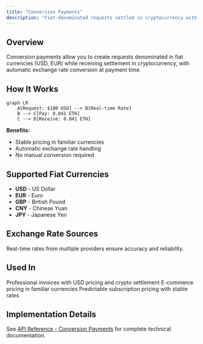 ```yaml
---
title: "Conversion Payments"
description: "Fiat-denominated requests settled in cryptocurrency with real-time conversion"
---
```


## Overview

Conversion payments allow you to create requests denominated in fiat currencies (USD, EUR) while receiving settlement in cryptocurrency, with automatic exchange rate conversion at payment time.

## How It Works

```mermaid
graph LR
    A[Request: $100 USD] --> B[Real-time Rate] 
    B --> C[Pay: 0.041 ETH]
    C --> D[Receive: 0.041 ETH]
```

**Benefits:**
- Stable pricing in familiar currencies
- Automatic exchange rate handling
- No manual conversion required

## Supported Fiat Currencies

- **USD** - US Dollar
- **EUR** - Euro  
- **GBP** - British Pound
- **CNY** - Chinese Yuan
- **JPY** - Japanese Yen

## Exchange Rate Sources

Real-time rates from multiple providers ensure accuracy and reliability.

## Used In

<CardGroup cols={3}>
  <Card title="Invoicing" href="/use-cases/invoicing" icon="file-invoice">
    Professional invoices with USD pricing and crypto settlement
  </Card>
  
  <Card title="Checkout" href="/use-cases/checkout" icon="cart-shopping">
    E-commerce pricing in familiar currencies
  </Card>
  
  <Card title="Subscriptions" href="/use-cases/subscriptions" icon="repeat">
    Predictable subscription pricing with stable rates
  </Card>
</CardGroup>

## Implementation Details

See [API Reference - Conversion Payments](/api-reference/conversion-payments) for complete technical documentation.